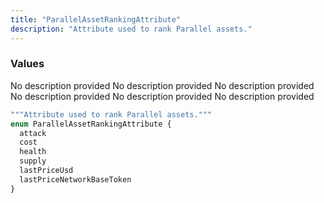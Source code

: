 ```yaml
---
title: "ParallelAssetRankingAttribute"
description: "Attribute used to rank Parallel assets."
---
```


### Values

<ResponseField name="attack" type="enum">
  No description provided
</ResponseField>

<ResponseField name="cost" type="enum">
  No description provided
</ResponseField>

<ResponseField name="health" type="enum">
  No description provided
</ResponseField>

<ResponseField name="supply" type="enum">
  No description provided
</ResponseField>

<ResponseField name="lastPriceUsd" type="enum">
  No description provided
</ResponseField>

<ResponseField name="lastPriceNetworkBaseToken" type="enum">
  No description provided
</ResponseField>


```graphql ParallelAssetRankingAttribute
"""Attribute used to rank Parallel assets."""
enum ParallelAssetRankingAttribute {
  attack
  cost
  health
  supply
  lastPriceUsd
  lastPriceNetworkBaseToken
}
```
